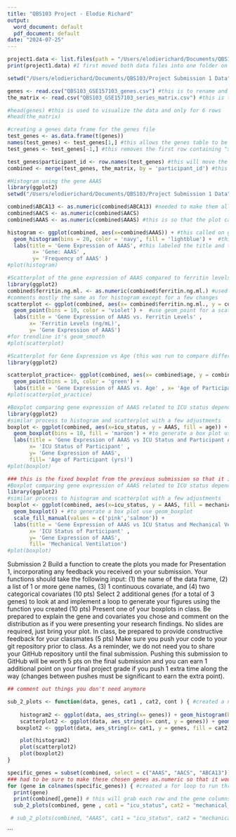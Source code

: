 ```yaml
---
title: "QBS103 Project - Elodie Richard"
output:
  word_document: default
  pdf_document: default
date: "2024-07-25"
---
```

```r
project1.data <- list.files(path = "/Users/elodierichard/Documents/QBS103/Project Submission 1 Data", pattern = ".csv")
print(project1.data) #I first moved both data files into one folder on my laptop to retrieve it
```
```r
setwd("/Users/elodierichard/Documents/QBS103/Project Submission 1 Data") #this is to set the working directory to the data files in this folder

genes <- read.csv("QBS103_GSE157103_genes.csv") #this is to rename and retrieve the first gene data file
the_matrix <- read.csv("QBS103_GSE157103_series_matrix.csv") #this is to rename and retrieve the second series matrix data file

#head(genes) #this is used to visualize the data and only for 6 rows
#head(the_matrix)
```

```r
#creating a genes data frame for the genes file
test_genes <- as.data.frame(t(genes)) 
names(test_genes) <- test_genes[1,] #this allows the genes table to be organized according to names by adding an extra row with the names
test_genes <- test_genes[-1,] #this removes the first row containing "x" in the genes file so that it can be combined in the next step with the matrix file
```

```r
test_genes$participant_id <- row.names(test_genes) #this will move the participant id into it's own column in the table
combined <- merge(test_genes, the_matrix, by = 'participant_id') #this combines the genes file and matrix file together to create one table that I names "combined"
```

```r
#Histogram using the gene AAAS 
library(ggplot2)
setwd("/Users/elodierichard/Documents/QBS103/Project Submission 1 Data")

combined$ABCA13 <- as.numeric(combined$ABCA13) #needed to make them all as.numeric for submission 2
combined$AACS <- as.numeric(combined$AACS)
combined$AAAS <- as.numeric(combined$AAAS) #this is so that the plot can pull just the gene AAAS from the combined data in order to plot it

histogram <- ggplot(combined, aes(x=combined$AAAS)) + #this called on ggplot to use the file "combined" then aes was used to plot the x-axis with the gene chosen AAAS
  geom_histogram(bins = 20, color = 'navy', fill = 'lightblue') +  #this generated the histogram with the number of bars (20), the color and fill of each bar
  labs(title = 'Gene Expression of AAAS', #this labeled the title and the axis
        x= 'Gene: AAAS' , 
        y= 'Frequency of AAAS' )
#plot(histogram)
```

```r
#Scatterplot of the gene expression of AAAS compared to ferritin levels
library(ggplot2)
combined$ferritin.ng.ml. <- as.numeric(combined$ferritin.ng.ml.) #used to pull out ferritin to plot 
#comments mostly the same as for histogram except for a few changes
scatterplot <- ggplot(combined, aes(x= combined$ferritin.ng.ml., y = combined$AAAS)) + #need to specifiy what is on the y-axis
  geom_point(bins = 10, color = 'violet') +  #use geom_point for a scatter plot to be generated
  labs(title = 'Gene Expression of AAAS vs. Ferritin Levels' , 
       x= 'Ferritin Levels (ng/mL)', 
       y= 'Gene Expression of AAAS')
#for trendline it's geom_smooth
#plot(scatterplot)
```

```r
#Scatterplot for Gene Expression vs Age (this was run to compare different data to see differences) not using for presentation
library(ggplot2)

scatterplot_practice<- ggplot(combined, aes(x= combined$age, y = combined$AAAS)) + 
  geom_point(bins = 10, color = 'green') +  
  labs(title = 'Gene Expression of AAAS vs. Age' , x= 'Age of Participant (yrs)', y= 'Gene AAAS')
#plot(scatterplot_practice)
```

```r
#Boxplot comparing gene expression of AAAS related to ICU status depending on Age
library(ggplot2)
#similar process to histogram and scatterplot with a few adjustments
boxplot <- ggplot(combined, aes(x=icu_status, y = AAAS, fill = age)) + #need to add a fill to demonstrate the age range depending on gene expression and if ICU status
  geom_boxplot(bins = 10, fill = 'maroon') + #to generate a box plot use geom_boxplot
  labs(title = 'Gene Expression of AAAS vs ICU Status and Participant Age',  #to label each attribute of the boxplot
       x= 'ICU Status of Participant' , 
       y= 'Gene Expression of AAAS', 
       fill= 'Age of Participant (yrs)')
#plot(boxplot)
```
```r
### this is the fixed boxplot from the previous submission so that it includes a categorical variable (mechanical ventilation) instead of another continuous variable (age)
#Boxplot comparing gene expression of AAAS related to ICU status depending on Age
library(ggplot2)
#similar process to histogram and scatterplot with a few adjustments
boxplot <- ggplot(combined, aes(x=icu_status, y = AAAS, fill = mechanical_ventilation)) + #need to add a fill to demonstrate the age range depending on gene expression and if ICU status
  geom_boxplot() + #to generate a box plot use geom_boxplot
  scale_fill_manual(values = c('pink','salmon')) +
  labs(title = 'Gene Expression of AAAS vs ICU Status and Mechanical Ventilation',  #to label each attribute of the boxplot
       x= 'ICU Status of Participant' , 
       y= 'Gene Expression of AAAS', 
       fill= 'Mechanical Ventilation')
#plot(boxplot)
```

Submission 2
Build a function to create the plots you made for Presentation 1, incorporating any feedback you received on your submission. Your functions should take the following input: (1) the name of the data frame, (2) a list of 1 or more gene names, (3) 1 continuous covariate, and (4) two categorical covariates (10 pts)
Select 2 additional genes (for a total of 3 genes) to look at and implement a loop to generate your figures using the function you created (10 pts)
Present one of your boxplots in class. Be prepared to explain the gene and covariates you chose and comment on the distribution as if you were presenting your research findings. No slides are required, just bring your plot. In class, be prepared to provide constructive feedback for your classmates (5 pts)
Make sure you push your code to your git repository prior to class. As a reminder, we do not need you to share your GitHub repository until the final submission. Pushing this submission to GitHub will be worth 5 pts on the final submission and you can earn 1 additional point on your final project grade if you push 1 extra time along the way (changes between pushes must be significant to earn the extra point). 

```r
## comment out things you don't need anymore

sub_2_plots <- function(data, genes, cat1 , cat2, cont ) { #created a new function with each element defined
    
    histogram2 <- ggplot(data, aes_string(x= genes)) + geom_histogram(bins = 20, color = 'navy', fill = 'lightblue') + labs(title = 'Gene Expression', x= 'Gene' , y= 'Frequency of the Gene' )
    scatterplot2 <- ggplot(data, aes_string(x= cont, y = genes)) + geom_point(bins = 10, color = 'violet') + labs(title = 'Gene Expression vs. Ferritin Levels' , x= 'Ferritin Levels (ng/mL)', y= 'Gene Expression')
   boxplot2 <- ggplot(data, aes_string(x= cat1, y = genes, fill = cat2)) + geom_boxplot() + scale_fill_manual(values = c('pink','salmon')) + labs(title = 'Gene Expression vs ICU Status and Mechanical Ventilation', x= 'ICU Status of Participant' , y= 'Gene Expression', fill= 'Mechanical Ventilation')

    plot(histogram2)
    plot(scatterplot2)
    plot(boxplot2)
}

specific_genes = subset(combined, select = c("AAAS", "AACS", "ABCA13")) #this is to subset the data table so that it only runs through the chosen genes and not every gene in the table
### had to be sure to make these chosen genes as.numeric so that it would run through
for (gene in colnames(specific_genes)) { #created a for loop to run through every gene chosen in the newly created subset of the data
  print(gene)
  print(combined[,gene]) # this will grab each row and the gene columns specifically
  sub_2_plots(combined, gene , cat1 = "icu_status", cat2 = "mechanical_ventilation", cont = "ferritin.ng.ml.")} #defined each of the variables from the function above so that it would plot

 # sub_2_plots(combined, "AAAS", cat1 = "icu_status", cat2 = "mechanical_ventilation", cont = "ferritin.ng.ml.")
```
```


